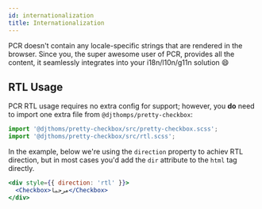 ```yaml
---
id: internationalization
title: Internationalization
---
```



PCR doesn't contain any locale-specific strings that are rendered in the browser. Since you, the
super awesome user of PCR, provides all the content, it seamlessly integrates into your
i18n/l10n/g11n solution :smile:

## RTL Usage

PCR RTL usage requires no extra config for support; however, you **do** need to import one extra
file from `@djthomps/pretty-checkbox`:

```js title="index.js"
import '@djthoms/pretty-checkbox/src/pretty-checkbox.scss';
import '@djthoms/pretty-checkbox/src/rtl.scss';
```

In the example, below we're using the `direction` property to achiev RTL direction, but in most
cases you'd add the `dir` attribute to the `html` tag directly.

```jsx live
<div style={{ direction: 'rtl' }}>
  <Checkbox>مرحبا</Checkbox>
</div>
```
